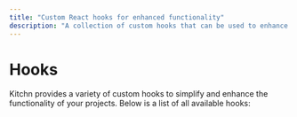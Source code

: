 ```yaml
---
title: "Custom React hooks for enhanced functionality"
description: "A collection of custom hooks that can be used to enhance the functionality of your React website or web application."
---
```



# Hooks

Kitchn provides a variety of custom hooks to simplify and enhance the functionality of your projects. Below is a list of all available hooks:

<Cards>
  <Card title="useBreakpoint" href="/docs/hooks/use-breakpoint" />
  <Card title="useCheckbox" href="/docs/hooks/use-checkbox" />
  <Card title="useClickAnyWhere" href="/docs/hooks/use-clickanywhere" />
  <Card title="useClickAway" href="/docs/hooks/use-clickaway" />
  <Card title="useClipboard" href="/docs/hooks/use-clipboard" />
  <Card title="useCombobox" href="/docs/hooks/use-combobox" />
  <Card title="useCurrentState" href="/docs/hooks/use-currentstate" />
  <Card title="useDOMObserver" href="/docs/hooks/use-domobserver" />
  <Card title="useKeyboard" href="/docs/hooks/use-keyboard" />
  <Card title="useMediaQuery" href="/docs/hooks/use-mediaquery" />
  <Card title="useModal" href="/docs/hooks/use-modal" />
  <Card title="usePortal" href="/docs/hooks/use-portal" />
  <Card title="usePrevious" href="/docs/hooks/use-previous" />
  <Card title="useRect" href="/docs/hooks/use-rect" />
  <Card title="useResize" href="/docs/hooks/use-resize" />
  <Card title="useSSR" href="/docs/hooks/use-ssr" />
  <Card title="useTheme" href="/docs/hooks/use-theme" />
  <Card title="useToasts" href="/docs/hooks/use-toasts" />
  <Card title="useWarning" href="/docs/hooks/use-warning" />
</Cards>